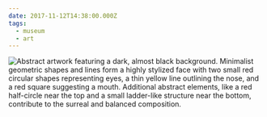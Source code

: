 ```yaml
---
date: 2017-11-12T14:38:00.000Z
tags:
  - museum
  - art
---
```

![Abstract artwork featuring a dark, almost black background. Minimalist geometric shapes and lines form a highly stylized face with two small red circular shapes representing eyes, a thin yellow line outlining the nose, and a red square suggesting a mouth. Additional abstract elements, like a red half-circle near the top and a small ladder-like structure near the bottom, contribute to the surreal and balanced composition.](../../assets/art/20171112-portrait-of-an-equilibrist.jpg "<i>Portrait of an Equilibrist</i>, by Paul Klee")